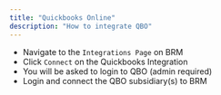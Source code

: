```yaml
---
title: "Quickbooks Online"
description: "How to integrate QBO"
---
```



- Navigate to the `Integrations Page` on BRM
- Click `Connect` on the Quickbooks Integration
- You will be asked to login to QBO (admin required) 
- Login and connect the QBO subsidiary(s) to BRM